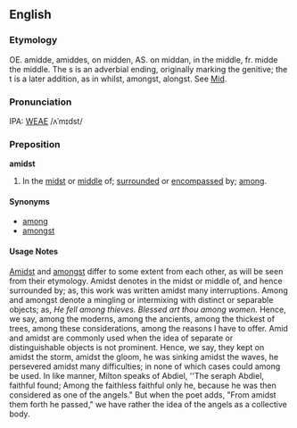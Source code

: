 ==English==

===Etymology===
OE. amidde, amiddes, on midden, AS. on middan, in the middle, fr. midde the middle. The s is an adverbial ending, originally marking the genitive; the t is a later addition, as in whilst, amongst, alongst.  See [[Mid]].

===Pronunciation===
IPA: [[WEAE]] /ʌˈmɪdst/

===Preposition===
'''amidst'''
#In the [[mid]]st or [[middle]] of; [[surround]]ed or [[encompass]]ed by; [[among]].

====Synonyms====
*[[among]]
*[[amongst]]

====Usage Notes====
[[Amidst]] and [[amongst]] differ to some extent from each other, as will be seen from their etymology.  Amidst denotes in the midst or middle of, and hence surrounded by; as, this work was written amidst many interruptions.  Among and amongst denote a mingling or intermixing with distinct or separable objects; as, ''He fell among thieves.''  ''Blessed art thou among women.''  Hence, we say, among the moderns, among the ancients, among the thickest of trees, among these considerations, among the reasons I have to offer.  Amid and amidst are commonly used when the idea of separate or distinguishable objects is not prominent.  Hence, we say, they kept on amidst the storm, amidst the gloom, he was sinking amidst the waves, he persevered amidst many difficulties; in none of which cases could among be used.  In like manner, Milton speaks of Abdiel, ''The seraph Abdiel, faithful found; Among the faithless faithful only he, because he was then considered as one of the angels."  But when the poet adds, "From amidst them forth he passed," we have rather the idea of the angels as a collective body.
<!-- material copied (then revised) from Webster's Revised Unabridged Dictionary (1913) -->

{{webster}}